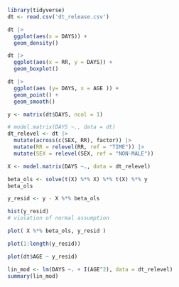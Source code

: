 ```r
library(tidyverse)
dt <- read.csv('dt_release.csv')
```

```r
dt |>
  ggplot(aes(x = DAYS)) +
  geom_density()
```

```r
dt |>
  ggplot(aes(x = RR, y = DAYS)) +
  geom_boxplot()
```

```r
dt |>
  ggplot(aes (y= DAYS, x = AGE )) +
  geom_point() +
  geom_smooth()
```

```r
y <- matrix(dt$DAYS, ncol = 1)

# model.matrix(DAYS ~., data = dt)
dt_relevel <- dt |> 
  mutate(across(c(SEX, RR), factor)) |>
  mutate(RR = relevel(RR, ref = "TIME")) |>
  mutate(SEX = relevel(SEX, ref = "NON-MALE"))

X <- model.matrix(DAYS ~., data = dt_relevel)

beta_ols <- solve(t(X) %*% X) %*% t(X) %*% y
beta_ols
```

```r
y_resid <- y - X %*% beta_ols
```

```r
hist(y_resid)
# violation of normal assumption
```

```r
plot( X %*% beta_ols, y_resid )
```

```r
plot(1:length(y_resid))
```

```r
plot(dt$AGE ~ y_resid)
```

```r
lin_mod <- lm(DAYS ~. + I(AGE^2), data = dt_relevel)
summary(lin_mod)
```

```r

```
